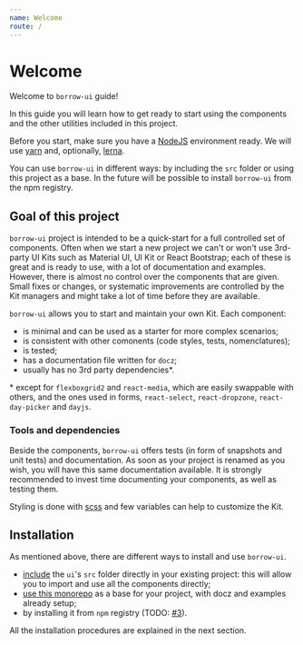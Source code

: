 ```yaml
---
name: Welcome
route: /
---
```



# Welcome

Welcome to `borrow-ui` guide!

In this guide you will learn how to get ready to start using the components
and the other utilities included in this project.

Before you start, make sure you have a [NodeJS](https://nodejs.org/) environment ready.
We will use [yarn](https://yarnpkg.com/) and, optionally, [lerna](https://github.com/lerna/lerna).

You can use `borrow-ui` in different ways: by including the `src` folder or using this project as a base.
In the future will be possible to install `borrow-ui` from the npm registry.

## Goal of this project

`borrow-ui` project is intended to be a quick-start for a full controlled set of components.
Often when we start a new project we can't or won't use 3rd-party UI Kits such as
Material UI, UI Kit or React Bootstrap; each of these is great and is ready to use, with
a lot of documentation and examples.
However, there is almost no control over the components that are given. Small fixes or changes, or
systematic improvements are controlled by the Kit managers and might take a lot of time before
they are available.

`borrow-ui` allows you to start and maintain your own Kit. Each component:

-   is minimal and can be used as a starter for more complex scenarios;
-   is consistent with other comonents (code styles, tests, nomenclatures);
-   is tested;
-   has a documentation file written for `docz`;
-   usually has no 3rd party dependencies\*.

\* except for `flexboxgrid2` and `react-media`, which are easily swappable with others,
and the ones used in forms, `react-select`, `react-dropzone`, `react-day-picker` and `dayjs`.

### Tools and dependencies

Beside the components, `borrow-ui` offers tests (in form of snapshots and unit tests) and
documentation. As soon as your project is renamed as you wish, you will have this same
documentation available. It is strongly recommended to invest time documenting your components,
as well as testing them.

Styling is done with [scss](https://sass-lang.com/) and few variables can help to customize the Kit.

## Installation

As mentioned above, there are different ways to install and use `borrow-ui`.

-   [include](/introduction/getting-started-include-in-an-existing-project)
    the `ui`'s `src` folder directly in your existing project:
    this will allow you to import and use all the components directly;
-   [use this monorepo](/introduction/getting-started-use-as-a-project-base) as a base for your project,
    with docz and examples already setup;
-   by installing it from `npm` registry (TODO: [#3](https://github.com/borrow-ui/borrow-ui/issues/3)).

All the installation procedures are explained in the next section.
